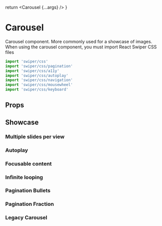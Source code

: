 
<Meta of={CarouselStories} />

  return <Carousel {...args} />
}

# Carousel

Carousel component. More commonly used for a showcase of images. When using the carousel component, you must import React Swiper CSS files

```ts
import 'swiper/css'
import 'swiper/css/pagination'
import 'swiper/css/a11y'
import 'swiper/css/autoplay'
import 'swiper/css/navigation'
import 'swiper/css/mousewheel'
import 'swiper/css/keyboard'
```

## Props

<ArgTypes />

## Showcase

### Multiple slides per view

<Canvas of={CarouselStories.MultipleSlidesPerView}>
  <Story />
</Canvas>

### Autoplay

<Canvas of={CarouselStories.Autoplay}>
  <Story />
</Canvas>

### Focusable content

<Canvas of={CarouselStories.FocusableContent}>
  <Story />
</Canvas>

### Infinite looping

<Canvas of={CarouselStories.InfiniteLooping}>
  <Story />
</Canvas>

### Pagination Bullets

<Canvas of={CarouselStories.PaginationBullets}>
  <Story />
</Canvas>

### Pagination Fraction

<Canvas of={CarouselStories.PaginationFraction}>
  <Story />
</Canvas>

### Legacy Carousel

<Canvas of={CarouselStories.Legacy}>
  <Story />
</Canvas>
